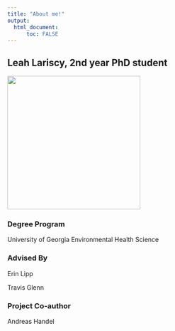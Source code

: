 ```yaml
---
title: "About me!"
output: 
  html_document:
      toc: FALSE
---
```


## Leah Lariscy, 2nd year PhD student

![](about_me_pic.jpg){width="300"}

### Degree Program

University of Georgia Environmental Health Science

### Advised By

Erin Lipp

Travis Glenn

### Project Co-author

Andreas Handel
